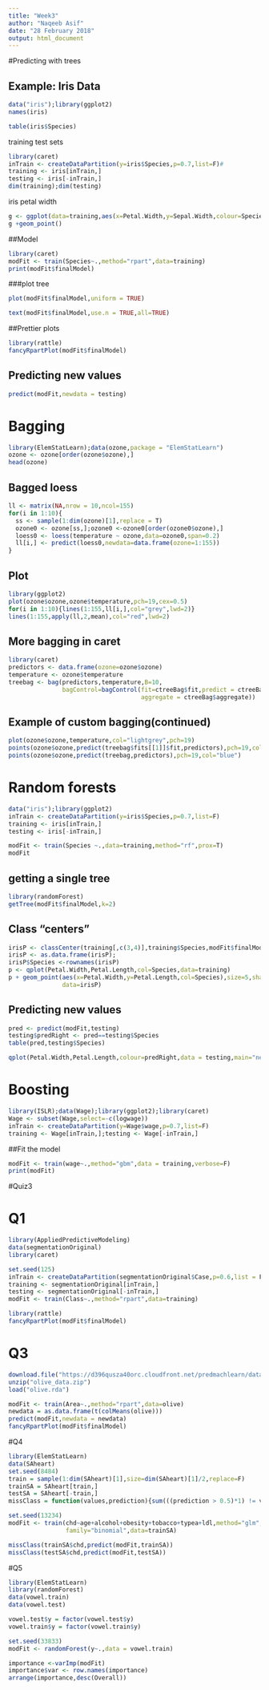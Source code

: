 ```yaml
---
title: "Week3"
author: "Naqeeb Asif"
date: "28 February 2018"
output: html_document
---
```


#Predicting with trees

## Example: Iris Data

```r

data("iris");library(ggplot2)
names(iris)
```

```r
table(iris$Species)
```

training test sets

```r
library(caret)
inTrain <- createDataPartition(y=iris$Species,p=0.7,list=F)#
training <- iris[inTrain,]
testing <- iris[-inTrain,]
dim(training);dim(testing)
```

iris petal width

```r
g <- ggplot(data=training,aes(x=Petal.Width,y=Sepal.Width,colour=Species))
g +geom_point()
```

##Model

```r
library(caret)
modFit <- train(Species~.,method="rpart",data=training)
print(modFit$finalModel)
```

###plot tree

```r
plot(modFit$finalModel,uniform = TRUE)

text(modFit$finalModel,use.n = TRUE,all=TRUE)
```

##Prettier plots

```r
library(rattle)
fancyRpartPlot(modFit$finalModel)
```

## Predicting new values

```r
predict(modFit,newdata = testing)
```

# Bagging
```r
library(ElemStatLearn);data(ozone,package = "ElemStatLearn")
ozone <- ozone[order(ozone$ozone),]
head(ozone)
```


## Bagged loess

```r
ll <- matrix(NA,nrow = 10,ncol=155)
for(i in 1:10){
  ss <- sample(1:dim(ozone)[1],replace = T)
  ozone0 <- ozone[ss,];ozone0 <-ozone0[order(ozone0$ozone),]
  loess0 <- loess(temperature ~ ozone,data=ozone0,span=0.2)
  ll[i,] <- predict(loess0,newdata=data.frame(ozone=1:155))
}
```

## Plot 
```r
library(ggplot2)
plot(ozone$ozone,ozone$temperature,pch=19,cex=0.5)
for(i in 1:10){lines(1:155,ll[i,],col="grey",lwd=2)}
lines(1:155,apply(ll,2,mean),col="red",lwd=2)
```

## More bagging in caret

```r
library(caret)
predictors <- data.frame(ozone=ozone$ozone)
temperature <- ozone$temperature
treebag <- bag(predictors,temperature,B=10, 
               bagControl=bagControl(fit=ctreeBag$fit,predict = ctreeBag$pred,
                                     aggregate = ctreeBag$aggregate))
```

## Example of custom bagging(continued)
```r
plot(ozone$ozone,temperature,col="lightgrey",pch=19)
points(ozone$ozone,predict(treebag$fits[[1]]$fit,predictors),pch=19,col="red")
points(ozone$ozone,predict(treebag,predictors),pch=19,col="blue")

```

# Random forests

```r
data("iris");library(ggplot2)
inTrain <- createDataPartition(y=iris$Species,p=0.7,list=F)
training <- iris[inTrain,]
testing <- iris[-inTrain,]

modFit <- train(Species ~.,data=training,method="rf",prox=T)
modFit

```

## getting a single tree

```r
library(randomForest)
getTree(modFit$finalModel,k=2)
```

## Class "centers"

```r
irisP <- classCenter(training[,c(3,4)],training$Species,modFit$finalModel$prox)
irisP <- as.data.frame(irisP);
irisP$Species <-rownames(irisP)
p <- qplot(Petal.Width,Petal.Length,col=Species,data=training)
p + geom_point(aes(x=Petal.Width,y=Petal.Length,col=Species),size=5,shape=4,
               data=irisP)
```

## Predicting new values
```r
pred <- predict(modFit,testing)
testing$predRight <- pred==testing$Species
table(pred,testing$Species)

```

```r
qplot(Petal.Width,Petal.Length,colour=predRight,data = testing,main="newdata Pred")
```
# Boosting

```r
library(ISLR);data(Wage);library(ggplot2);library(caret)
Wage <- subset(Wage,select=-c(logwage))
inTrain <- createDataPartition(y=Wage$wage,p=0.7,list=F)
training <- Wage[inTrain,];testing <- Wage[-inTrain,]

```

##Fit the model
```r
modFit <- train(wage~.,method="gbm",data = training,verbose=F)
print(modFit)
```

#Quiz3

# Q1

```r
library(AppliedPredictiveModeling)
data(segmentationOriginal)
library(caret)
```

```r
set.seed(125)
inTrain <- createDataPartition(segmentationOriginal$Case,p=0.6,list = F)
training <- segmentationOriginal[inTrain,]
testing <- segmentationOriginal[-inTrain,]
modFit <- train(Class~.,method="rpart",data=training)
```

```r
library(rattle)
fancyRpartPlot(modFit$finalModel)
```
# Q3
```r
download.file("https://d396qusza40orc.cloudfront.net/predmachlearn/data/olive_data.zip",destfile = "olive_data.zip")
unzip("olive_data.zip")
load("olive.rda")

modFit <- train(Area~.,method="rpart",data=olive)
newdata = as.data.frame(t(colMeans(olive)))
predict(modFit,newdata = newdata)
fancyRpartPlot(modFit$finalModel)
```

#Q4

```r
library(ElemStatLearn)
data(SAheart)
set.seed(8484)
train = sample(1:dim(SAheart)[1],size=dim(SAheart)[1]/2,replace=F)
trainSA = SAheart[train,]
testSA = SAheart[-train,]
missClass = function(values,prediction){sum(((prediction > 0.5)*1) != values)/length(values)}

set.seed(13234)
modFit <- train(chd~age+alcohol+obesity+tobacco+typea+ldl,method="glm",
                family="binomial",data=trainSA)

missClass(trainSA$chd,predict(modFit,trainSA))
missClass(testSA$chd,predict(modFit,testSA))
```

#Q5
```r
library(ElemStatLearn)
library(randomForest)
data(vowel.train)
data(vowel.test)

vowel.test$y = factor(vowel.test$y)
vowel.train$y = factor(vowel.train$y)

set.seed(33833)
modFit <- randomForest(y~.,data = vowel.train)

importance <-varImp(modFit)
importance$var <- row.names(importance)
arrange(importance,desc(Overall))
```